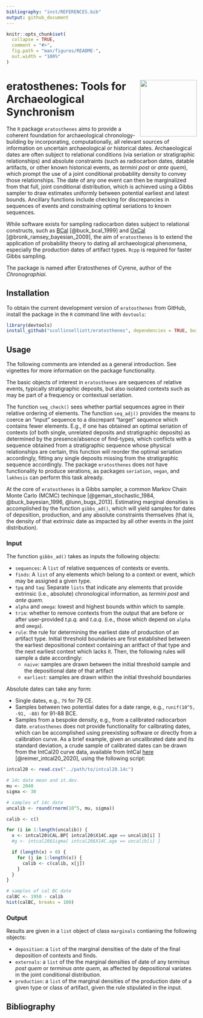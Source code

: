 ```yaml
---
bibliography: "inst/REFERENCES.bib"
output: github_document
---
```


<!-- README.md is generated from README.Rmd. Please edit that file -->

```r
knitr::opts_chunk$set(
  collapse = TRUE,
  comment = "#>",
  fig.path = "man/figures/README-",
  out.width = "100%"
)
```

# <img src="man/figures/logo.png" align="right" width="150px"/> eratosthenes: Tools for Archaeological Synchronism

<!-- badges: start -->
<!-- badges: end -->

The `R` package `eratosthenes` aims to provide a coherent foundation for archaeological chronology-building by incorporating, computationally, all relevant sources of information on uncertain archaeological or historical dates. Archaeological dates are often subject to relational conditions (via seriation or stratigraphic relationships) and absolute constraints (such as radiocarbon dates, datable artifacts, or other known historical events, as _termini post_ or _ante quem_), which prompt the use of a joint conditional probability density to convey those relationships. The date of any one event can then be marginalized from that full, joint conditional distribution, which is achieved using a Gibbs sampler to draw estimates uniformly between potential earliest and latest bounds. Ancillary functions include checking for discrepancies in sequences of events and constraining optimal seriations to known sequences.

While software exists for sampling radiocarbon dates subject to relational constructs, such as [BCal](https://bcal.shef.ac.uk/) [@buck_bcal_1999] and [OxCal](https://c14.arch.ox.ac.uk/oxcal.html) [@bronk_ramsey_bayesian_2009], the aim of `eratosthenes` is to extend the application of probability theory to dating all archaeological phenomena, especially the production dates of artifact types. `Rcpp` is required for faster Gibbs sampling.

The package is named after Eratosthenes of Cyrene, author of the _Chronographiai_.

## Installation

To obtain the current development version of `eratosthenes` from GitHub, install the package in the `R` command line with `devtools`:

``` r
library(devtools)
install_github("scollinselliott/eratosthenes", dependencies = TRUE, build_vignettes = TRUE) 
```

## Usage

The following comments  are intended as a general introduction. See vignettes for more information on the package functionality. 

The basic objects of interest in `eratosthenes` are sequences of relative events, typically stratigraphic deposits, but also isolated contexts such as may be part of a frequency or contextual seriation. 

The function `seq_check()` sees whether partial sequences agree in their relative ordering of elements. The function `seq_adj()` provides the means to coerce an "input" sequence to a discrepant "target" sequence which contains fewer elements. E.g., if one has obtained an optimal seriation of contexts (of both single, unrelated deposits and stratigraphic deposits) as determined by the presence/absence of find-types, which conflicts with a sequence obtained from a stratigraphic sequence whose physical relationships are certain, this function will reorder the optimal seriation accordingly, fitting any single deposits missing from the stratigraphic sequence accordingly. The package `eratosthenes` does not have functionality to produce serations, as packages `seriation`, `vegan`, and `lakhesis` can perform this task already.

At the core of `eratosthenes` is a Gibbs sampler, a common Markov Chain Monte Carlo (MCMC) techinque [@geman_stochastic_1984, @buck_bayesian_1996, @lunn_bugs_2013]. Estimating marginal densities is accomplished by the function `gibbs_ad()`, which will yield samples for dates of deposition, production, and any absolute constraints themselves (that is, the density of that extrinsic date as impacted by all other events in the joint distribution).

### Input

The function `gibbs_ad()` takes as inputs the following objects:

* `sequences`: A `list` of relative sequences of contexts or events.
* `finds`: A `list` of any elements which belong to a context or event, which may be assigned a given type.
* `tpq` and `taq`: Separate `lists` that indicate any elements that provide extrinsic (i.e., absolute) chronological information, as _termini post_ and _ante quem_.
* `alpha` and `omega`: lowest and highest bounds within which to sample.
* `trim`: whether to remove contexts from the output that are before or after user-provided _t.p.q._ and _t.a.q._ (i.e., those which depend on `alpha` and `omega`).
* `rule`: the rule for determining the earliest date of production of an artifact type. Initial threshold boundaries are first established between the earliest depositional context containing an aritfact of that type and the next earliest context which lacks it. Then, the following rules will sample a date accordingly:
  * `naive`: samples are drawn between the initial threshold sample and the depositional date of that artifact
  * `earliest`: samples are drawn within the initial threshold boundaries

Absolute dates can take any form:

* Single dates, e.g., `79` for 79 CE.
* Samples between two potential dates for a date range, e.g., `runif(10^5, -91, -88)` for 91-88 BCE.
* Samples from a bespoke density, e.g., from a calibrated radiocarbon date. `eratosthenes` does not provide functionality for calibrating dates, which can be accomplished using preexisting software or directly from a calibration curve. As a brief example, given an uncalibrated date and its standard deviation, a crude sample of calibrated dates can be drawn from the IntCal20 curve data, available from IntCal [here](https://www.intcal.org/curves/intcal20.14c) [@reimer_intcal20_2020], using the following script:

``` r
intcal20 <- read.csv("../path/to/intcal20.14c")

# 14c date mean and st.dev.
mu <- 2040  
sigma <- 30

# samples of 14c date
uncalib <- round(rnorm(10^5, mu, sigma))

calib <- c()

for (i in 1:length(uncalib)) {
  x <- intcal20$CAL.BP[ intcal20$X14C.age == uncalib[i] ] 
  #g <- intcal20$Sigma[ intcal20$X14C.age == uncalib[i] ]

  if (length(x) > 0) {
    for (j in 1:length(x)) {
      calib <- c(calib, x[j])  
    }
  }
}

# samples of cal BC date
calBC <- 1950 - calib
hist(calBC, breaks = 100)
```

### Output

Results are given in a `list` object of class `marginals` contianing the following objects:

* `deposition`: a `list` of the marginal densities of the date of the final deposition of contexts and finds.
* `externals`: a `list` of the the marginal densities of date of any _terminus post quem_ or _terminus ante quem_, as affected by depositional variates in the joint conditional distribution.
* `production`: a `list` of the marginal densities of the production date of a given type or class of artifact, given the rule stipulated in the input.

## Bibliography


